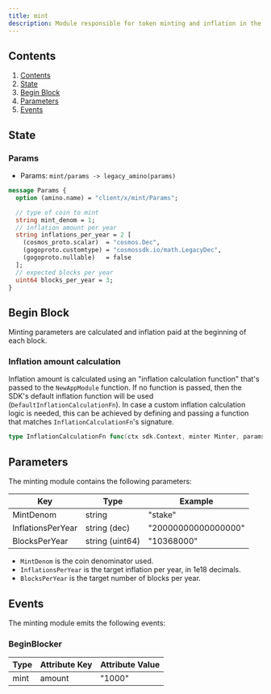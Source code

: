 ```yaml
---
title: mint
description: Module responsible for token minting and inflation in the Story blockchain
---
```

## Contents

1. [Contents](#contents)
2. [State](#state)
3. [Begin Block](#begin-block)
4. [Parameters](#parameters)
5. [Events](#events)

## State

### Params

* Params: `mint/params -> legacy_amino(params)`

```protobuf protobuf
message Params {
  option (amino.name) = "client/x/mint/Params";

  // type of coin to mint
  string mint_denom = 1;
  // inflation amount per year
  string inflations_per_year = 2 [
    (cosmos_proto.scalar)  = "cosmos.Dec",
    (gogoproto.customtype) = "cosmossdk.io/math.LegacyDec",
    (gogoproto.nullable)   = false
  ];
  // expected blocks per year
  uint64 blocks_per_year = 3;
}
```

## Begin Block

Minting parameters are calculated and inflation paid at the beginning of each block.

### Inflation amount calculation

Inflation amount is calculated using an "inflation calculation function" that's\
passed to the `NewAppModule` function. If no function is passed, then the SDK's
default inflation function will be used (`DefaultInflationCalculationFn`). In case a custom
inflation calculation logic is needed, this can be achieved by defining and
passing a function that matches `InflationCalculationFn`'s signature.

```go
type InflationCalculationFn func(ctx sdk.Context, minter Minter, params Params, bondedRatio math.LegacyDec) math.LegacyDec
```

## Parameters

The minting module contains the following parameters:

| Key               | Type            | Example             |
| ----------------- | --------------- | ------------------- |
| MintDenom         | string          | "stake"             |
| InflationsPerYear | string (dec)    | "20000000000000000" |
| BlocksPerYear     | string (uint64) | "10368000"          |

* `MintDenom` is the coin denominator used.
* `InflationsPerYear` is the target inflation per year, in 1e18 decimals.
* `BlocksPerYear` is the target number of blocks per year.

## Events

The minting module emits the following events:

### BeginBlocker

| Type | Attribute Key | Attribute Value |
| :--- | :------------ | :-------------- |
| mint | amount        | "1000"          |